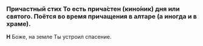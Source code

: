 
### Причастный стих <Tooltip>То есть прича́стен (кино́ник) дня или святого. Поётся во время прича­ще­ния в алтаре (а иногда и в храме).</Tooltip>

**Н** Боже, на земле Ты устроил спасение.
